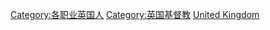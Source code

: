 [[Category:各职业英国人|Category:各职业英国人]]
[[Category:英国基督教|Category:英国基督教]]
[[Category:各國神學家|United Kingdom]]